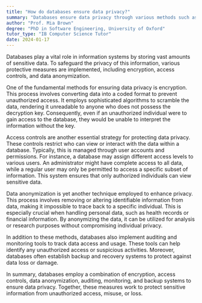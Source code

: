 ```yaml
---
title: "How do databases ensure data privacy?"
summary: "Databases ensure data privacy through various methods such as encryption, access controls, and data anonymisation."
author: "Prof. Mia Brown"
degree: "PhD in Software Engineering, University of Oxford"
tutor_type: "IB Computer Science Tutor"
date: 2024-01-17
---
```


Databases play a vital role in information systems by storing vast amounts of sensitive data. To safeguard the privacy of this information, various protective measures are implemented, including encryption, access controls, and data anonymization.

One of the fundamental methods for ensuring data privacy is encryption. This process involves converting data into a coded format to prevent unauthorized access. It employs sophisticated algorithms to scramble the data, rendering it unreadable to anyone who does not possess the decryption key. Consequently, even if an unauthorized individual were to gain access to the database, they would be unable to interpret the information without the key.

Access controls are another essential strategy for protecting data privacy. These controls restrict who can view or interact with the data within a database. Typically, this is managed through user accounts and permissions. For instance, a database may assign different access levels to various users. An administrator might have complete access to all data, while a regular user may only be permitted to access a specific subset of information. This system ensures that only authorized individuals can view sensitive data.

Data anonymization is yet another technique employed to enhance privacy. This process involves removing or altering identifiable information from data, making it impossible to trace back to a specific individual. This is especially crucial when handling personal data, such as health records or financial information. By anonymizing the data, it can be utilized for analysis or research purposes without compromising individual privacy.

In addition to these methods, databases also implement auditing and monitoring tools to track data access and usage. These tools can help identify any unauthorized access or suspicious activities. Moreover, databases often establish backup and recovery systems to protect against data loss or damage.

In summary, databases employ a combination of encryption, access controls, data anonymization, auditing, monitoring, and backup systems to ensure data privacy. Together, these measures work to protect sensitive information from unauthorized access, misuse, or loss.
    